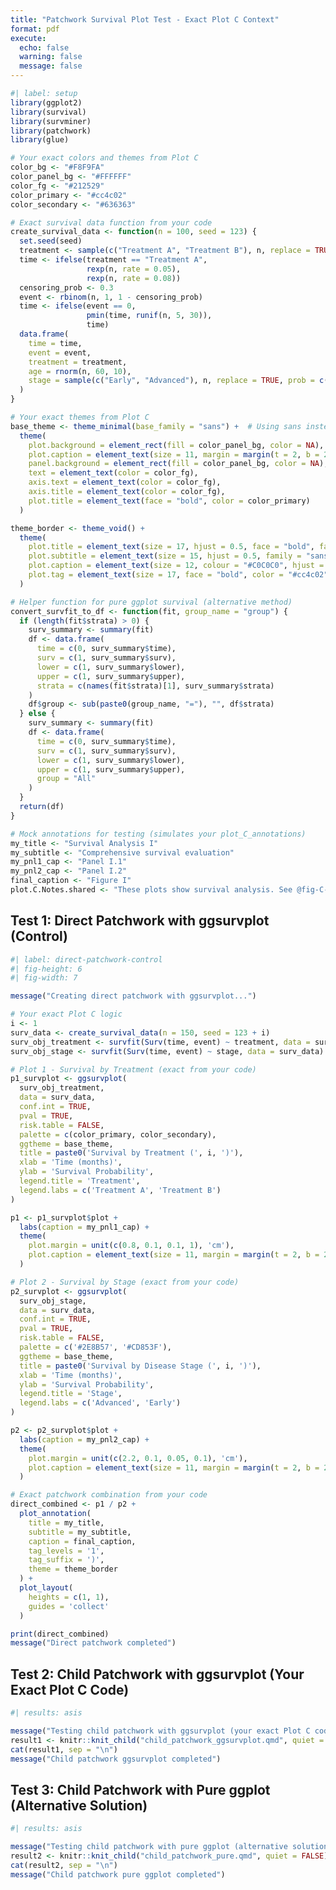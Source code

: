 ```yaml
---
title: "Patchwork Survival Plot Test - Exact Plot C Context"
format: pdf
execute:
  echo: false
  warning: false
  message: false
---
```


```r
#| label: setup
library(ggplot2)
library(survival)
library(survminer)
library(patchwork)
library(glue)

# Your exact colors and themes from Plot C
color_bg <- "#F8F9FA"
color_panel_bg <- "#FFFFFF"
color_fg <- "#212529"
color_primary <- "#cc4c02"
color_secondary <- "#636363"

# Exact survival data function from your code
create_survival_data <- function(n = 100, seed = 123) {
  set.seed(seed)
  treatment <- sample(c("Treatment A", "Treatment B"), n, replace = TRUE)
  time <- ifelse(treatment == "Treatment A", 
                 rexp(n, rate = 0.05), 
                 rexp(n, rate = 0.08))
  censoring_prob <- 0.3
  event <- rbinom(n, 1, 1 - censoring_prob)
  time <- ifelse(event == 0, 
                 pmin(time, runif(n, 5, 30)), 
                 time)
  data.frame(
    time = time,
    event = event,
    treatment = treatment,
    age = rnorm(n, 60, 10),
    stage = sample(c("Early", "Advanced"), n, replace = TRUE, prob = c(0.6, 0.4))
  )
}

# Your exact themes from Plot C
base_theme <- theme_minimal(base_family = "sans") +  # Using sans instead of HelveticaNeue-Light
  theme(
    plot.background = element_rect(fill = color_panel_bg, color = NA),
    plot.caption = element_text(size = 11, margin = margin(t = 2, b = 2, unit = "pt")),
    panel.background = element_rect(fill = color_panel_bg, color = NA),
    text = element_text(color = color_fg),
    axis.text = element_text(color = color_fg),
    axis.title = element_text(color = color_fg),
    plot.title = element_text(face = "bold", color = color_primary)
  )

theme_border <- theme_void() + 
  theme(
    plot.title = element_text(size = 17, hjust = 0.5, face = "bold", family = "sans"),
    plot.subtitle = element_text(size = 15, hjust = 0.5, family = "sans"),
    plot.caption = element_text(size = 12, colour = "#C0C0C0", hjust = 0.9),
    plot.tag = element_text(size = 17, face = "bold", color = "#cc4c02")
  )

# Helper function for pure ggplot survival (alternative method)
convert_survfit_to_df <- function(fit, group_name = "group") {
  if (length(fit$strata) > 0) {
    surv_summary <- summary(fit)
    df <- data.frame(
      time = c(0, surv_summary$time),
      surv = c(1, surv_summary$surv),
      lower = c(1, surv_summary$lower),
      upper = c(1, surv_summary$upper),
      strata = c(names(fit$strata)[1], surv_summary$strata)
    )
    df$group <- sub(paste0(group_name, "="), "", df$strata)
  } else {
    surv_summary <- summary(fit)
    df <- data.frame(
      time = c(0, surv_summary$time),
      surv = c(1, surv_summary$surv),
      lower = c(1, surv_summary$lower),
      upper = c(1, surv_summary$upper),
      group = "All"
    )
  }
  return(df)
}

# Mock annotations for testing (simulates your plot_C_annotations)
my_title <- "Survival Analysis I"
my_subtitle <- "Comprehensive survival evaluation"
my_pnl1_cap <- "Panel I.1"
my_pnl2_cap <- "Panel I.2"
final_caption <- "Figure I"
plot.C.Notes.shared <- "These plots show survival analysis. See @fig-C-1 for details."
```

## Test 1: Direct Patchwork with ggsurvplot (Control)

```r
#| label: direct-patchwork-control
#| fig-height: 6
#| fig-width: 7

message("Creating direct patchwork with ggsurvplot...")

# Your exact Plot C logic
i <- 1
surv_data <- create_survival_data(n = 150, seed = 123 + i)
surv_obj_treatment <- survfit(Surv(time, event) ~ treatment, data = surv_data)
surv_obj_stage <- survfit(Surv(time, event) ~ stage, data = surv_data)

# Plot 1 - Survival by Treatment (exact from your code)
p1_survplot <- ggsurvplot(
  surv_obj_treatment,
  data = surv_data,
  conf.int = TRUE,
  pval = TRUE,
  risk.table = FALSE,
  palette = c(color_primary, color_secondary),
  ggtheme = base_theme,
  title = paste0('Survival by Treatment (', i, ')'),
  xlab = 'Time (months)',
  ylab = 'Survival Probability',
  legend.title = 'Treatment',
  legend.labs = c('Treatment A', 'Treatment B')
)

p1 <- p1_survplot$plot +
  labs(caption = my_pnl1_cap) +
  theme(
    plot.margin = unit(c(0.8, 0.1, 0.1, 1), 'cm'),
    plot.caption = element_text(size = 11, margin = margin(t = 2, b = 2, unit = 'pt'))
  )

# Plot 2 - Survival by Stage (exact from your code)
p2_survplot <- ggsurvplot(
  surv_obj_stage,
  data = surv_data,
  conf.int = TRUE,
  pval = TRUE,
  risk.table = FALSE,
  palette = c('#2E8B57', '#CD853F'),
  ggtheme = base_theme,
  title = paste0('Survival by Disease Stage (', i, ')'),
  xlab = 'Time (months)',
  ylab = 'Survival Probability',
  legend.title = 'Stage',
  legend.labs = c('Advanced', 'Early')
)

p2 <- p2_survplot$plot +
  labs(caption = my_pnl2_cap) +
  theme(
    plot.margin = unit(c(2.2, 0.1, 0.05, 0.1), 'cm'),
    plot.caption = element_text(size = 11, margin = margin(t = 2, b = 2, unit = 'pt'))
  )

# Exact patchwork combination from your code
direct_combined <- p1 / p2 + 
  plot_annotation(
    title = my_title,
    subtitle = my_subtitle,
    caption = final_caption,
    tag_levels = '1',
    tag_suffix = ')',
    theme = theme_border
  ) +
  plot_layout(
    heights = c(1, 1),
    guides = 'collect'
  )

print(direct_combined)
message("Direct patchwork completed")
```

## Test 2: Child Patchwork with ggsurvplot (Your Exact Plot C Code)

```r
#| results: asis

message("Testing child patchwork with ggsurvplot (your exact Plot C code)...")
result1 <- knitr::knit_child("child_patchwork_ggsurvplot.qmd", quiet = FALSE)
cat(result1, sep = "\n")
message("Child patchwork ggsurvplot completed")
```

## Test 3: Child Patchwork with Pure ggplot (Alternative Solution)

```r
#| results: asis

message("Testing child patchwork with pure ggplot (alternative solution)...")
result2 <- knitr::knit_child("child_patchwork_pure.qmd", quiet = FALSE)
cat(result2, sep = "\n")
message("Child patchwork pure ggplot completed")
```
